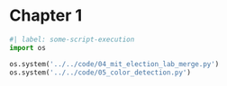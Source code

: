 # Chapter 1

<!--
    # Notes:
        ## Code:
            ### pre-test:
                #### 00_pre-test.py
                #### table called pre-test
            ### Scraping:
                #### CAPD
                    ##### Execute 01_capd_text_scraping.ipynb interactively
                        ###### table called ch_1_capd_yard_signs
                    ##### Execute 02_capd_img_scraping.ipynb interactively
                        ###### table called ch_1_capd_yard_signs
                    ##### Execute 03_capd_downloading_images.py
                        ###### does so at end of 02_capd_img_scraping.ipynb
                    ##### Execute 04_mit_election_lab_merge.py
                        ###### does so in the some-script-execution block below
        ## Writing:
-->

```{python}
#| label: some-script-execution
import os

os.system('../../code/04_mit_election_lab_merge.py')
os.system('../../code/05_color_detection.py')
```


